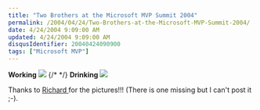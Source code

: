 ```yaml
---
title: "Two Brothers at the Microsoft MVP Summit 2004"
permalink: /2004/04/24/Two-Brothers-at-the-Microsoft-MVP-Summit-2004/
date: 4/24/2004 9:09:00 AM
updated: 4/24/2004 9:09:00 AM
disqusIdentifier: 20040424090900
tags: ["Microsoft MVP"]
---
```

**Working** 
![](/images/2004/MVPSummit1.jpg)
{/* <!-- more --> */}
**Drinking** 
![](/images/2004/MVPSummit2.jpg)

Thanks to [Richard ](http://blogs.developpeur.org/richardc/)for the pictures!!! (There is one missing but I can't post it ;-).
